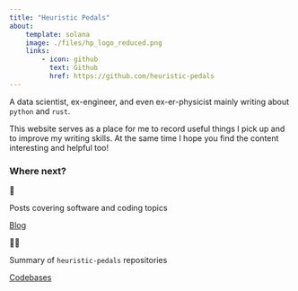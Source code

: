 ```yaml
---
title: "Heuristic Pedals"
about:
    template: solana
    image: ./files/hp_logo_reduced.png
    links:
        - icon: github
          text: Github
          href: https://github.com/heuristic-pedals
---
```


A data scientist, ex-engineer, and even ex-er-physicist mainly writing about `python` and `rust`.

This website serves as a place for me to record useful things I pick up and to improve my writing skills. At the same time I hope you find the content interesting and helpful too!

### Where next?

<div class="grid-container">
<div class="grid-item item1 jumbotron">
<p class="jumbotron-icon">📝</p>
<p>Posts covering software and coding topics</p>
<a class="btn btn-primary" href="./blog/index.qmd" role="button">Blog</a>
</div>
<div class="grid-item item2 jumbotron">
<p class="jumbotron-icon">👨‍💻</p>
<p>Summary of `heuristic-pedals` repositories</p>
<a class="btn btn-primary" href="./codebases/index.qmd" role="button">Codebases</a>
</div>
</div>
